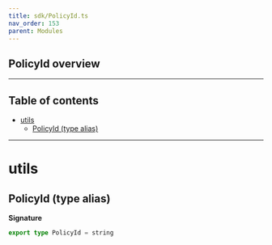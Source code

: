 ```yaml
---
title: sdk/PolicyId.ts
nav_order: 153
parent: Modules
---
```


## PolicyId overview

---

<h2 className="text-delta">Table of contents</h2>

- [utils](#utils)
  - [PolicyId (type alias)](#policyid-type-alias)

---

# utils

## PolicyId (type alias)

**Signature**

```ts
export type PolicyId = string
```

